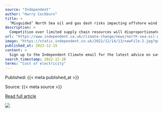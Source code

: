 ```yaml
---
source: "Independent"
author: "Harry Cockburn"
title: >
  ‘Misguided’ North Sea oil and gas dash risks impacting offshore wind targets
description: >
  Competition over limited supply chain resources will disproportionately affect renewables, experts warn
url: "https://www.independent.co.uk/climate-change/news/north-sea-oil-gas-offshore-wind-energy-b2245067.html"
image: "https://static.independent.co.uk/2022/12/14/13/newFile-2.jpg?quality=75&width=1200&auto=webp"
published_at: 2022-12-15
content: >
  Sign up to the Independent Climate email for the latest advice on saving the planet  Get our free Climate email  The Conservative governments renewed support for oil and gas extraction in the North S… [+3671 chars]
search_timestamp: 2022-12-28
terms: "Cost of electricity"
---
```



Published: {{< meta published_at >}}


Source: {{< meta source >}}


[Read full article]({{< meta url >}}){target='_blank'}



![](`r rmarkdown::metadata$image[1]`)

